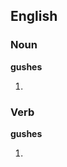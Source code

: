 ==English==

===Noun===
'''gushes'''

# {{plural of|[[gush]]}}

===Verb===
'''gushes'''

# {{third-person singular of|[[gush]]}}